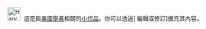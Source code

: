 <div class="notice metadata" id="stub" style="font-size: small;">[[File:Harvard memorial hall.jpg|30px]]&nbsp;&nbsp;這是與[[美國]][[學者]]相關的[[Wikipedia:小作品|小作品]]。你可以透過<span class="plainlinks">[{{fullurl:{{FULLPAGENAME}}|action=edit}} 編輯或修訂]</span>擴充其內容。</div><includeonly>[[Category:美國學者小作品|{{PAGENAME}}]]</includeonly><noinclude>